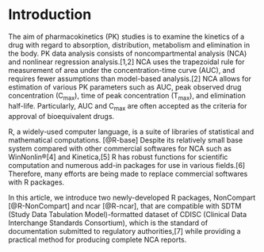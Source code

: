 # Introduction

The aim of pharmacokinetics (PK) studies is to examine the kinetics of a drug with regard to absorption, distribution, metabolism and elimination in the body. 
PK data analysis consists of noncompartmental analysis (NCA) and nonlinear regression analysis.[1,2] NCA uses the trapezoidal rule for measurement of
area under the concentration-time curve (AUC), and requires
fewer assumptions than model-based analysis.[2] NCA allows
for estimation of various PK parameters such as AUC, peak observed drug concentration (C~max~), time of peak concentration (T~max~), and elimination half-life. 
Particularly, AUC and C~max~ are often accepted as the criteria for approval of bioequivalent drugs.

R, a widely-used computer language, is a suite of libraries of statistical and mathematical computations. [@R-base]
Despite its relatively small base system compared with other commercial softwares for NCA such as WinNonlin®[4] and Kinetica,[5] R
has robust functions for scientific computation and numerous
add-in packages for use in various fields.[6] Therefore, many
efforts are being made to replace commercial softwares with R
packages.

In this article, we introduce two newly-developed R packages,
NonCompart [@R-NonCompart] and ncar [@R-ncar], that are compatible with SDTM (Study
Data Tabulation Model)-formatted dataset of CDISC (Clinical
Data Interchange Standards Consortium), which is the standard
of documentation submitted to regulatory authorities,[7] while
providing a practical method for producing complete NCA
reports.

